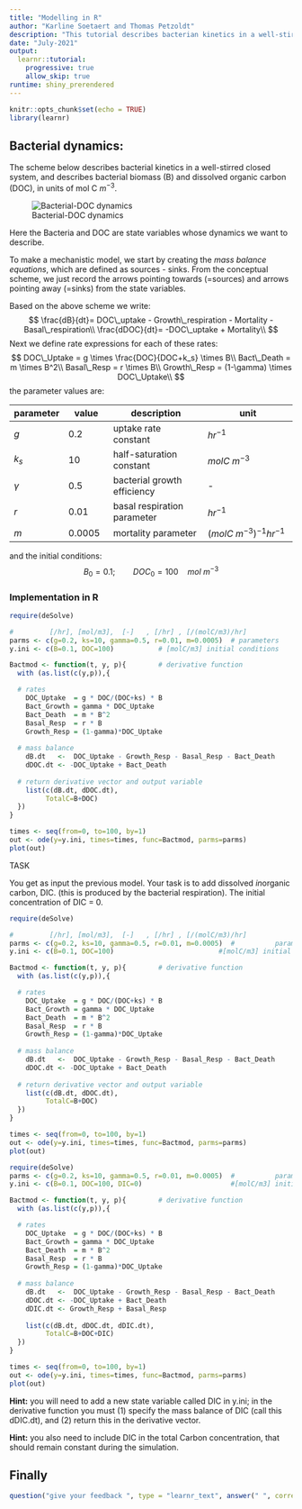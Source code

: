 ```yaml
---
title: "Modelling in R"
author: "Karline Soetaert and Thomas Petzoldt"
description: "This tutorial describes bacterian kinetics in a well-stirred closed system."
date: "July-2021"
output: 
  learnr::tutorial:
    progressive: true
    allow_skip: true
runtime: shiny_prerendered
---
```


```r
knitr::opts_chunk$set(echo = TRUE)
library(learnr)
```


## Bacterial dynamics: 

The scheme below describes bacterial kinetics in a well-stirred closed system, and describes bacterial biomass (B) and dissolved organic carbon (DOC), in units of mol C $m^{-3}$. 

![Bacterial-DOC dynamics](Bact_DOC.png)

Here the Bacteria and DOC are state variables whose dynamics we want to describe.

To make a mechanistic model, we start by creating the *mass balance equations*, which are defined as sources - sinks. From the conceptual scheme, we just record the arrows pointing towards (=sources) and arrows pointing away (=sinks) from the state variables.

Based on the above scheme we write:
$$
\frac{dB}{dt}= DOC\_uptake - Growth\_respiration - Mortality - Basal\_respiration\\
\frac{dDOC}{dt}= -DOC\_uptake + Mortality\\
$$
Next we define rate expressions for each of these rates:
$$
    DOC\_Uptake   = g \times \frac{DOC}{DOC+k_s} \times B\\
    Bact\_Death   = m \times B^2\\
    Basal\_Resp   = r \times B\\
    Growth\_Resp = (1-\gamma) \times DOC\_Uptake\\
$$
the parameter values are:

\tiny
parameter   |  value      | description                 | unit                        |
------------|-------------|---------------------------- | --------------------------- |
$g$         | 0.2         | uptake rate constant        |$hr^{-1}$                    |
$k_s$       | 10          | half-saturation constant    |$mol C~m^{-3}$               |
$\gamma$    | 0.5         | bacterial growth efficiency | -                           |
$r$         | 0.01        | basal respiration parameter |$hr^{-1}$                    |
$m$         | 0.0005      | mortality parameter         |$(mol C~m^{-3})^{-1} hr^{-1}$| 
\normalsize
and the initial conditions:
$$ B_0 = 0.1; \qquad DOC_0=100 \quad mol~m^{-3}$$

### Implementation in R

```r
require(deSolve)

#         [/hr], [mol/m3],  [-]   , [/hr] , [/(molC/m3)/hr]
parms <- c(g=0.2, ks=10, gamma=0.5, r=0.01, m=0.0005)  # parameters
y.ini <- c(B=0.1, DOC=100)           # [molC/m3] initial conditions

Bactmod <- function(t, y, p){        # derivative function
  with (as.list(c(y,p)),{

  # rates  
    DOC_Uptake  = g * DOC/(DOC+ks) * B
    Bact_Growth = gamma * DOC_Uptake
    Bact_Death  = m * B^2
    Basal_Resp  = r * B
    Growth_Resp = (1-gamma)*DOC_Uptake
  
  # mass balance
    dB.dt   <-  DOC_Uptake - Growth_Resp - Basal_Resp - Bact_Death
    dDOC.dt <- -DOC_Uptake + Bact_Death
  
  # return derivative vector and output variable  
    list(c(dB.dt, dDOC.dt), 
         TotalC=B+DOC)
  })
}

times <- seq(from=0, to=100, by=1)
out <- ode(y=y.ini, times=times, func=Bactmod, parms=parms)
plot(out)
```

TASK

You get as input the previous model. Your task is to add dissolved *in*organic carbon, DIC. (this is produced by the bacterial respiration). The initial concentration of DIC = 0.

```r
require(deSolve)

#         [/hr], [mol/m3],  [-]   , [/hr] , [/(molC/m3)/hr]
parms <- c(g=0.2, ks=10, gamma=0.5, r=0.01, m=0.0005)  #          parameters
y.ini <- c(B=0.1, DOC=100)                          #[molC/m3] initial conditions

Bactmod <- function(t, y, p){        # derivative function
  with (as.list(c(y,p)),{

  # rates  
    DOC_Uptake  = g * DOC/(DOC+ks) * B
    Bact_Growth = gamma * DOC_Uptake
    Bact_Death  = m * B^2
    Basal_Resp  = r * B
    Growth_Resp = (1-gamma)*DOC_Uptake
  
  # mass balance
    dB.dt   <-  DOC_Uptake - Growth_Resp - Basal_Resp - Bact_Death
    dDOC.dt <- -DOC_Uptake + Bact_Death
  
  # return derivative vector and output variable  
    list(c(dB.dt, dDOC.dt), 
         TotalC=B+DOC)
  })
}

times <- seq(from=0, to=100, by=1)
out <- ode(y=y.ini, times=times, func=Bactmod, parms=parms)
plot(out)
```


```r
require(deSolve)
parms <- c(g=0.2, ks=10, gamma=0.5, r=0.01, m=0.0005)  #          parameters
y.ini <- c(B=0.1, DOC=100, DIC=0)                      #[molC/m3] initial conditions

Bactmod <- function(t, y, p){        # derivative function
  with (as.list(c(y,p)),{

  # rates  
    DOC_Uptake  = g * DOC/(DOC+ks) * B
    Bact_Growth = gamma * DOC_Uptake
    Bact_Death  = m * B^2
    Basal_Resp  = r * B
    Growth_Resp = (1-gamma)*DOC_Uptake
  
  # mass balance
    dB.dt   <-  DOC_Uptake - Growth_Resp - Basal_Resp - Bact_Death
    dDOC.dt <- -DOC_Uptake + Bact_Death
    dDIC.dt <- Growth_Resp + Basal_Resp
  
    list(c(dB.dt, dDOC.dt, dDIC.dt), 
         TotalC=B+DOC+DIC)
  })
}

times <- seq(from=0, to=100, by=1)
out <- ode(y=y.ini, times=times, func=Bactmod, parms=parms)
plot(out)
```

<div id="model3eq-hint">
**Hint:** you will need to add a new state variable called DIC in y.ini; in the derivative function you must (1) specify the mass balance of DIC (call this dDIC.dt), and (2) return this in the derivative vector.
</div>

<div id="model3eq-hint">
**Hint:** you also need to include DIC in the total Carbon concentration, that should remain constant during the simulation.
</div>

## Finally

```r
question("give your feedback ", type = "learnr_text", answer(" ", correct=TRUE), correct="thank you", incorrect = "thank you")
```

